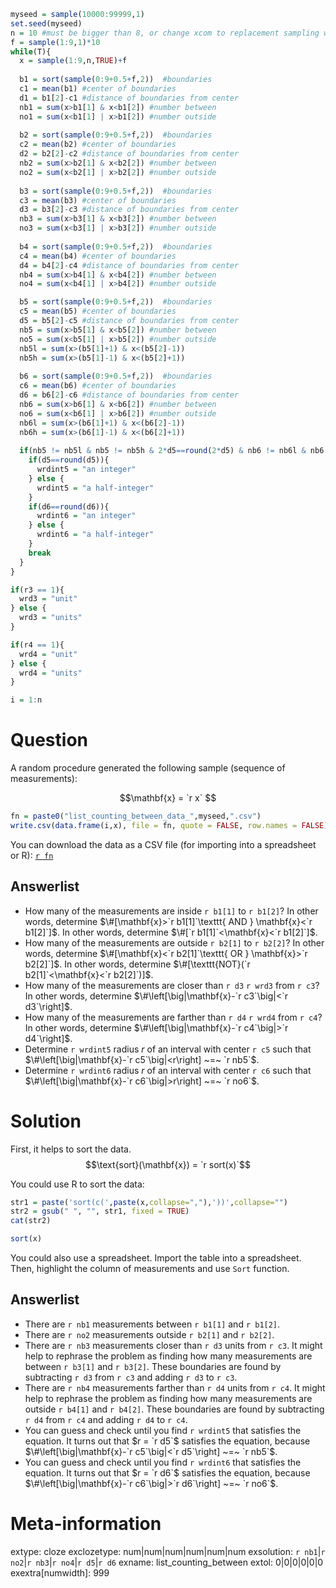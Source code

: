 ```r
myseed = sample(10000:99999,1)
set.seed(myseed)
n = 10 #must be bigger than 8, or change xcom to replacement sampling with T
f = sample(1:9,1)*10
while(T){
  x = sample(1:9,n,TRUE)+f
  
  b1 = sort(sample(0:9+0.5+f,2))  #boundaries
  c1 = mean(b1) #center of boundaries
  d1 = b1[2]-c1 #distance of boundaries from center
  nb1 = sum(x>b1[1] & x<b1[2]) #number between
  no1 = sum(x<b1[1] | x>b1[2]) #number outside
  
  b2 = sort(sample(0:9+0.5+f,2))  #boundaries
  c2 = mean(b2) #center of boundaries
  d2 = b2[2]-c2 #distance of boundaries from center
  nb2 = sum(x>b2[1] & x<b2[2]) #number between
  no2 = sum(x<b2[1] | x>b2[2]) #number outside
  
  b3 = sort(sample(0:9+0.5+f,2))  #boundaries
  c3 = mean(b3) #center of boundaries
  d3 = b3[2]-c3 #distance of boundaries from center
  nb3 = sum(x>b3[1] & x<b3[2]) #number between
  no3 = sum(x<b3[1] | x>b3[2]) #number outside
  
  b4 = sort(sample(0:9+0.5+f,2))  #boundaries
  c4 = mean(b4) #center of boundaries
  d4 = b4[2]-c4 #distance of boundaries from center
  nb4 = sum(x>b4[1] & x<b4[2]) #number between
  no4 = sum(x<b4[1] | x>b4[2]) #number outside

  b5 = sort(sample(0:9+0.5+f,2))  #boundaries
  c5 = mean(b5) #center of boundaries
  d5 = b5[2]-c5 #distance of boundaries from center
  nb5 = sum(x>b5[1] & x<b5[2]) #number between
  no5 = sum(x<b5[1] | x>b5[2]) #number outside
  nb5l = sum(x>(b5[1]+1) & x<(b5[2]-1))
  nb5h = sum(x>(b5[1]-1) & x<(b5[2]+1))
  
  b6 = sort(sample(0:9+0.5+f,2))  #boundaries
  c6 = mean(b6) #center of boundaries
  d6 = b6[2]-c6 #distance of boundaries from center
  nb6 = sum(x>b6[1] & x<b6[2]) #number between
  no6 = sum(x<b6[1] | x>b6[2]) #number outside
  nb6l = sum(x>(b6[1]+1) & x<(b6[2]-1))
  nb6h = sum(x>(b6[1]-1) & x<(b6[2]+1))
  
  if(nb5 != nb5l & nb5 != nb5h & 2*d5==round(2*d5) & nb6 != nb6l & nb6 != nb6h & 2*d6==round(2*d6)){
    if(d5==round(d5)){
      wrdint5 = "an integer"
    } else {
      wrdint5 = "a half-integer"
    }
    if(d6==round(d6)){
      wrdint6 = "an integer"
    } else {
      wrdint6 = "a half-integer"
    }
    break
  }
}

if(r3 == 1){
  wrd3 = "unit"
} else {
  wrd3 = "units"
}

if(r4 == 1){
  wrd4 = "unit"
} else {
  wrd4 = "units"
}

i = 1:n
```


Question
========

A random procedure generated the following sample (sequence of measurements):

$$\mathbf{x} = `r x` $$

```r
fn = paste0("list_counting_between_data_",myseed,".csv")
write.csv(data.frame(i,x), file = fn, quote = FALSE, row.names = FALSE)
```

You can download the data as a CSV file (for importing into a spreadsheet or R): 
[`r fn`](`r fn`)

Answerlist
--------
* How many of the measurements are inside `r b1[1]` to `r b1[2]`? In other words, determine $\#[\mathbf{x}>`r b1[1]`\texttt{ AND } \mathbf{x}<`r b1[2]`]$. In other words, determine $\#[`r b1[1]`<\mathbf{x}<`r b1[2]`]$.
* How many of the measurements are outside `r b2[1]` to `r b2[2]`? In other words, determine $\#[\mathbf{x}<`r b2[1]`\texttt{ OR } \mathbf{x}>`r b2[2]`]$. In other words, determine $\#[\texttt{NOT}(`r b2[1]`<\mathbf{x}<`r b2[2]`)]$.
* How many of the measurements are closer than `r d3` `r wrd3` from `r c3`? In other words, determine $\#\left[\big|\mathbf{x}-`r c3`\big|<`r d3`\right]$.
* How many of the measurements are farther than `r d4` `r wrd4` from `r c4`? In other words, determine $\#\left[\big|\mathbf{x}-`r c4`\big|>`r d4`\right]$.
* Determine `r wrdint5` radius $r$ of an interval with center `r c5` such that $\#\left[\big|\mathbf{x}-`r c5`\big|<r\right] ~=~ `r nb5`$.
* Determine `r wrdint6` radius $r$ of an interval with center `r c6` such that $\#\left[\big|\mathbf{x}-`r c6`\big|>r\right] ~=~ `r no6`$.


Solution
========

First, it helps to sort the data.
$$\text{sort}(\mathbf{x}) = `r sort(x)`$$

You could use R to sort the data:

```r
str1 = paste('sort(c(',paste(x,collapse=","),'))',collapse="")
str2 = gsub(" ", "", str1, fixed = TRUE)
cat(str2)
```

```r
sort(x)
```

You could also use a spreadsheet. Import the table into a spreadsheet. Then, highlight the column of measurements and use ``Sort`` function.


Answerlist
--------
* There are `r nb1` measurements between `r b1[1]` and `r b1[2]`.
* There are `r no2` measurements outside `r b2[1]` and `r b2[2]`.
* There are `r nb3` measurements closer than `r d3` units from `r c3`. It might help to rephrase the problem as finding how many measurements are between `r b3[1]` and `r b3[2]`. These boundaries are found by subtracting `r d3` from `r c3` and adding `r d3` to `r c3`.
* There are `r nb4` measurements farther than `r d4` units from `r c4`. It might help to rephrase the problem as finding how many measurements are outside `r b4[1]` and `r b4[2]`. These boundaries are found by subtracting `r d4` from `r c4` and adding `r d4` to `r c4`.
* You can guess and check until you find `r wrdint5` that satisfies the equation. It turns out that $r = `r d5`$ satisfies the equation, because $\#\left[\big|\mathbf{x}-`r c5`\big|<`r d5`\right] ~=~ `r nb5`$.
* You can guess and check until you find `r wrdint6` that satisfies the equation. It turns out that $r = `r d6`$ satisfies the equation, because $\#\left[\big|\mathbf{x}-`r c6`\big|>`r d6`\right] ~=~ `r no6`$.


Meta-information
================
extype: cloze
exclozetype: num|num|num|num|num|num
exsolution: `r nb1`|`r no2`|`r nb3`|`r no4`|`r d5`|`r d6`
exname: list_counting_between
extol: 0|0|0|0|0|0
exextra[numwidth]: 999